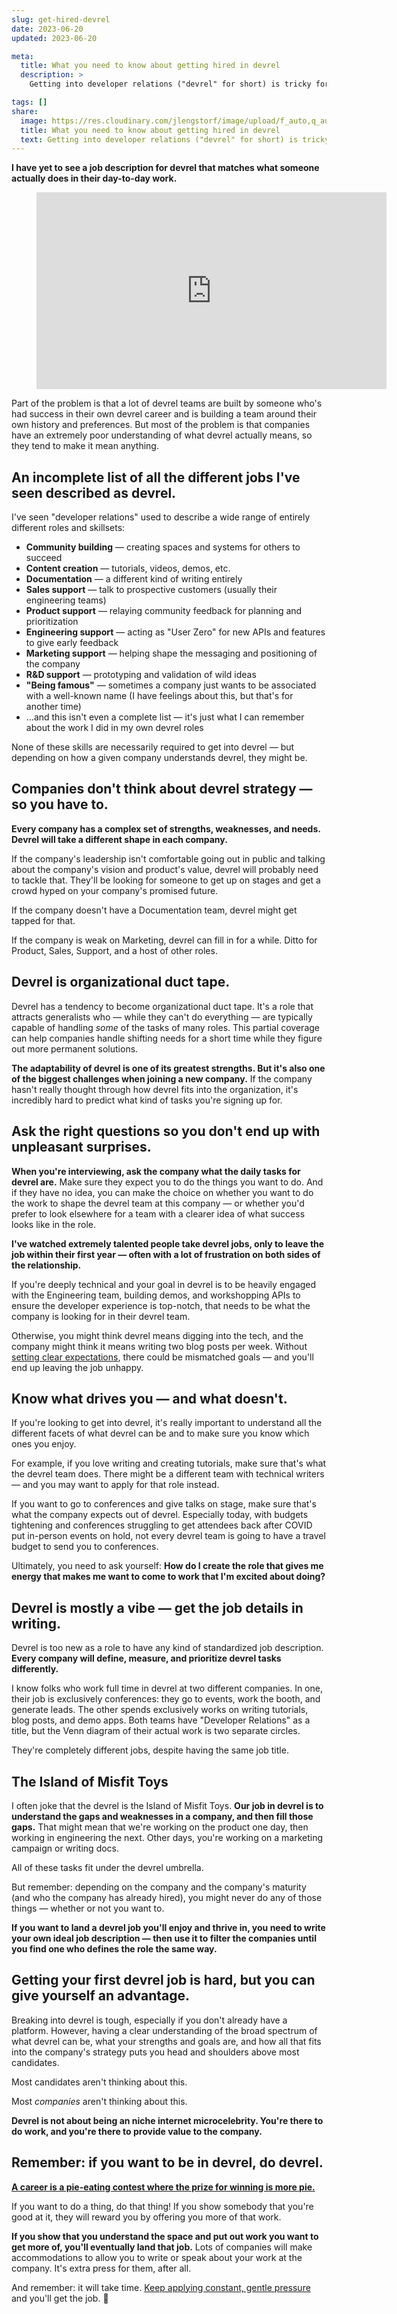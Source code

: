 ```yaml
---
slug: get-hired-devrel
date: 2023-06-20
updated: 2023-06-20

meta:
  title: What you need to know about getting hired in devrel
  description: >
    Getting into developer relations ("devrel" for short) is tricky for a lot of reasons. The biggest is that no one seems to know what it actually is.

tags: []
share:
  image: https://res.cloudinary.com/jlengstorf/image/upload/f_auto,q_auto/lwj/blog/get-hired-in-devrel.jpg
  title: What you need to know about getting hired in devrel
  text: Getting into developer relations ("devrel" for short) is tricky for a lot of reasons. The biggest is that no one seems to know what it actually is.
---
```



**I have yet to see a job description for devrel that matches what someone actually does in their day-to-day work.**

<Figure aspectRatio={9 / 16}>
  <iframe
    width="560"
    height="315"
    src="https://www.youtube-nocookie.com/embed/3X-EUEOg638"
    title="YouTube video player"
    frameborder="0"
    allow="accelerometer; autoplay; clipboard-write; encrypted-media; gyroscope; picture-in-picture; web-share"
    allowfullscreen
  ></iframe>
</Figure>

Part of the problem is that a lot of devrel teams are built by someone who's had success in their own devrel career and is building a team around their own history and preferences. But most of the problem is that companies have an extremely poor understanding of what devrel actually means, so they tend to make it mean anything.

## An incomplete list of all the different jobs I've seen described as devrel.

I've seen "developer relations" used to describe a wide range of entirely different roles and skillsets:

- **Community building** — creating spaces and systems for others to succeed
- **Content creation** — tutorials, videos, demos, etc.
- **Documentation** — a different kind of writing entirely
- **Sales support** — talk to prospective customers (usually their engineering teams)
- **Product support** — relaying community feedback for planning and prioritization
- **Engineering support** — acting as "User Zero" for new APIs and features to give early feedback
- **Marketing support** — helping shape the messaging and positioning of the company
- **R&D support** — prototyping and validation of wild ideas
- **"Being famous"** — sometimes a company just wants to be associated with a well-known name (I have feelings about this, but that's for another time)
- ...and this isn't even a complete list — it's just what I can remember about the work I did in my own devrel roles

None of these skills are necessarily required to get into devrel — but depending on how a given company understands devrel, they might be.

## Companies don't think about devrel strategy — so you have to.

**Every company has a complex set of strengths, weaknesses, and needs. Devrel will take a different shape in each company.**

If the company's leadership isn't comfortable going out in public and talking about the company's vision and product's value, devrel will probably need to tackle that. They'll be looking for someone to get up on stages and get a crowd hyped on your company's promised future.

If the company doesn't have a Documentation team, devrel might get tapped for that.

If the company is weak on Marketing, devrel can fill in for a while. Ditto for Product, Sales, Support, and a host of other roles.

## Devrel is organizational duct tape.

Devrel has a tendency to become organizational duct tape. It's a role that attracts generalists who — while they can't do everything — are typically capable of handling _some_ of the tasks of many roles. This partial coverage can help companies handle shifting needs for a short time while they figure out more permanent solutions.

**The adaptability of devrel is one of its greatest strengths. But it's also one of the biggest challenges when joining a new company.** If the company hasn't really thought through how devrel fits into the organization, it's incredibly hard to predict what kind of tasks you're signing up for.

## Ask the right questions so you don't end up with unpleasant surprises.

**When you're interviewing, ask the company what the daily tasks for devrel are.** Make sure they expect you to do the things you want to do. And if they have no idea, you can make the choice on whether you want to do the work to shape the devrel team at this company — or whether you'd prefer to look elsewhere for a team with a clearer idea of what success looks like in the role.

**I've watched extremely talented people take devrel jobs, only to leave the job within their first year — often with a lot of frustration on both sides of the relationship.**

If you're deeply technical and your goal in devrel is to be heavily engaged with the Engineering team, building demos, and workshopping APIs to ensure the developer experience is top-notch, that needs to be what the company is looking for in their devrel team.

Otherwise, you might think devrel means digging into the tech, and the company might think it means writing two blog posts per week. Without [setting clear expectations](https://jason.energy/setting-expectations), there could be mismatched goals — and you'll end up leaving the job unhappy.

## Know what drives you — and what doesn't.

If you're looking to get into devrel, it's really important to understand all the different facets of what devrel can be and to make sure you know which ones you enjoy.

For example, if you love writing and creating tutorials, make sure that's what the devrel team does. There might be a different team with technical writers — and you may want to apply for that role instead.

If you want to go to conferences and give talks on stage, make sure that's what the company expects out of devrel. Especially today, with budgets tightening and conferences struggling to get attendees back after COVID put in-person events on hold, not every devrel team is going to have a travel budget to send you to conferences.

Ultimately, you need to ask yourself: **How do I create the role that gives me energy that makes me want to come to work that I'm excited about doing?**

## Devrel is mostly a vibe — get the job details in writing.

Devrel is too new as a role to have any kind of standardized job description. **Every company will define, measure, and prioritize devrel tasks differently.**

I know folks who work full time in devrel at two different companies. In one, their job is exclusively conferences: they go to events, work the booth, and generate leads. The other spends exclusively works on writing tutorials, blog posts, and demo apps. Both teams have "Developer Relations" as a title, but the Venn diagram of their actual work is two separate circles.

They're completely different jobs, despite having the same job title.

## The Island of Misfit Toys

I often joke that the devrel is the Island of Misfit Toys. **Our job in devrel is to understand the gaps and weaknesses in a company, and then fill those gaps.** That might mean that we're working on the product one day, then working in engineering the next. Other days, you're working on a marketing campaign or writing docs.

All of these tasks fit under the devrel umbrella.

But remember: depending on the company and the company's maturity (and who the company has already hired), you might never do any of those things — whether or not you want to.

**If you want to land a devrel job you'll enjoy and thrive in, you need to write your own ideal job description — then use it to filter the companies until you find one who defines the role the same way.**

## Getting your first devrel job is hard, but you can give yourself an advantage.

Breaking into devrel is tough, especially if you don't already have a platform. However, having a clear understanding of the broad spectrum of what devrel can be, what your strengths and goals are, and how all that fits into the company's strategy puts you head and shoulders above most candidates.

Most candidates aren't thinking about this.

Most _companies_ aren't thinking about this.

**Devrel is not about being an niche internet microcelebrity. You're there to do work, and you're there to provide value to the company.**

## Remember: if you want to be in devrel, do devrel.

[**A career is a pie-eating contest where the prize for winning is more pie.**](https://jason.energy/more-pie)

If you want to do a thing, do that thing! If you show somebody that you're good at it, they will reward you by offering you more of that work.

**If you show that you understand the space and put out work you want to get more of, you'll eventually land that job.** Lots of companies will make accommodations to allow you to write or speak about your work at the company. It's extra press for them, after all.

And remember: it will take time. [Keep applying constant, gentle pressure](https://jason.energy/constant-gentle-pressure) and you'll get the job. 💜
